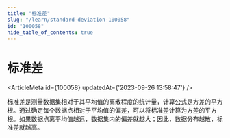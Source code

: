 ```yaml
---
title: "标准差"
slug: "/learn/standard-deviation-100058"
id: "100058"
hide_table_of_contents: true
---
```



# 标准差

<ArticleMeta id={100058} updatedAt={'2023-09-26 13:58:47'} />
<div className='border-solid border-b border-t-0 my-4 border-[var(--ifm-color-gray-300)]' />

标准差是测量数据集相对于其平均值的离散程度的统计量，计算公式是方差的平方根。通过确定每个数据点相对于平均值的偏差，可以将标准差计算为方差的平方根。如果数据点离平均值越远，数据集内的偏差就越大；因此，数据分布越散，标准差就越高。

